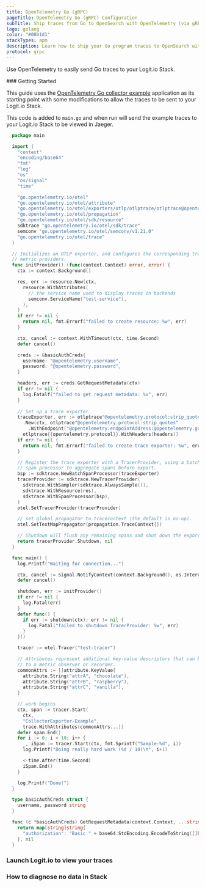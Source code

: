 ```yaml
---
title: OpenTelemetry Go (gRPC)
pageTitle: OpenTelemetry Go (gRPC) Configuration
subTitle: Ship traces from Go to OpenSearch with OpenTelemetry (via gRPC)
logo: golang
color: "#00b1d1"
stackTypes: apm
description: Learn how to ship your Go program traces to OpenSearch with our example configurations.
protocol: grpc
---
```


Use OpenTelemetry to easily send Go traces to your Logit.io Stack.

<Steps>
  ### Getting Started

  This guide uses the 
  [OpenTelemetry Go collector example](https://github.com/open-telemetry/opentelemetry-go/blob/main/example/otel-collector/main.go) 
  application as its starting point with some modifications to allow the traces to be sent to your Logit.io Stack.

  This code is added to `main.go` and when run will send the example traces to your Logit.io Stack to be viewed in Jaeger.
        
  ```go copy showLineNumbers /"@opentelemetry.protocol:strip_quotes"/ /@opentelemetry.protocol/ /@opentelemetry.endpointAddress/ /@opentelemetry.grpcPort/ /@opentelemetry.base64encodedAuthString/ /@opentelemetry.username/ /@opentelemetry.password/
    package main

    import (
      "context"
      "encoding/base64"
      "fmt"
      "log"
      "os"
      "os/signal"
      "time"

      "go.opentelemetry.io/otel"
      "go.opentelemetry.io/otel/attribute"
      "go.opentelemetry.io/otel/exporters/otlp/otlptrace/otlptrace@opentelemetry.protocol"
      "go.opentelemetry.io/otel/propagation"
      "go.opentelemetry.io/otel/sdk/resource"
      sdktrace "go.opentelemetry.io/otel/sdk/trace"
      semconv "go.opentelemetry.io/otel/semconv/v1.21.0"
      "go.opentelemetry.io/otel/trace"
    )

    // Initializes an OTLP exporter, and configures the corresponding trace and
    // metric providers.
    func initProvider() (func(context.Context) error, error) {
      ctx := context.Background()

      res, err := resource.New(ctx,
        resource.WithAttributes(
          // the service name used to display traces in backends
          semconv.ServiceName("test-service"),
        ),
      )
      if err != nil {
        return nil, fmt.Errorf("failed to create resource: %w", err)
      }

      ctx, cancel := context.WithTimeout(ctx, time.Second)
      defer cancel()

      creds := &basicAuthCreds{
        username: "@opentelemetry.username",
        password: "@opentelemetry.password",
      }

      headers, err := creds.GetRequestMetadata(ctx)
      if err != nil {
        log.Fatalf("failed to get request metadata: %v", err)
      }
      
      // Set up a trace exporter
      traceExporter, err := otlptrace"@opentelemetry.protocol:strip_quotes"
        .New(ctx, otlptrace"@opentelemetry.protocol:strip_quotes"
          .WithEndpoint("@opentelemetry.endpointAddress:@opentelemetry.grpcPort"),
        otlptrace{{opentelemetry.protocol}}.WithHeaders(headers))
      if err != nil {
        return nil, fmt.Errorf("failed to create trace exporter: %w", err)
      }

      // Register the trace exporter with a TracerProvider, using a batch
      // span processor to aggregate spans before export.
      bsp := sdktrace.NewBatchSpanProcessor(traceExporter)
      tracerProvider := sdktrace.NewTracerProvider(
        sdktrace.WithSampler(sdktrace.AlwaysSample()),
        sdktrace.WithResource(res),
        sdktrace.WithSpanProcessor(bsp),
      )
      otel.SetTracerProvider(tracerProvider)

      // set global propagator to tracecontext (the default is no-op).
      otel.SetTextMapPropagator(propagation.TraceContext{})

      // Shutdown will flush any remaining spans and shut down the exporter.
      return tracerProvider.Shutdown, nil
    }

    func main() {
      log.Printf("Waiting for connection...")

      ctx, cancel := signal.NotifyContext(context.Background(), os.Interrupt)
      defer cancel()

      shutdown, err := initProvider()
      if err != nil {
        log.Fatal(err)
      }
      defer func() {
        if err := shutdown(ctx); err != nil {
          log.Fatal("failed to shutdown TracerProvider: %w", err)
        }
      }()

      tracer := otel.Tracer("test-tracer")

      // Attributes represent additional key-value descriptors that can be bound
      // to a metric observer or recorder.
      commonAttrs := []attribute.KeyValue{
        attribute.String("attrA", "chocolate"),
        attribute.String("attrB", "raspberry"),
        attribute.String("attrC", "vanilla"),
      }

      // work begins
      ctx, span := tracer.Start(
        ctx,
        "CollectorExporter-Example",
        trace.WithAttributes(commonAttrs...))
      defer span.End()
      for i := 0; i < 10; i++ {
        _, iSpan := tracer.Start(ctx, fmt.Sprintf("Sample-%d", i))
        log.Printf("Doing really hard work (%d / 10)\n", i+1)

        <-time.After(time.Second)
        iSpan.End()
      }

      log.Printf("Done!")
    }

    type basicAuthCreds struct {
      username, password string
    }

    func (c *basicAuthCreds) GetRequestMetadata(context.Context, ...string) (map[string]string, error) {
      return map[string]string{
        "authorization": "Basic " + base64.StdEncoding.EncodeToString([]byte(c.username+":"+c.password)),
      }, nil
    }
  ```

  ### Launch Logit.io to view your traces

  <LaunchStack utmMedium="apm" utmCampaign="golang" source="apm_golang_grpc" />

  ### How to diagnose no data in Stack

  <DiagnoseNoData />
</Steps>